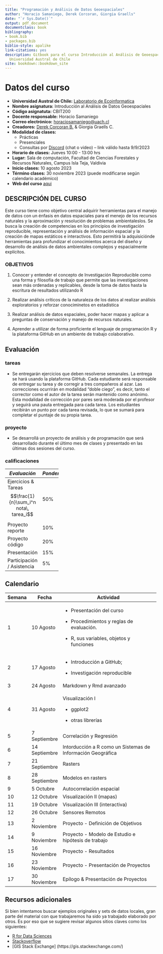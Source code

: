 ```yaml
---
title: "Programación y Análisis de Datos Geoespaciales"
author: "Horacio Samaniego, Derek Corcoran, Giorgia Graells"
date: "`r Sys.Date()`"
output: pdf_document
documentclass: book
bibliography:
- book.bib
- packages.bib
biblio-style: apalike
link-citations: yes
description: Gitbook para el curso Introducción al Análisis de Geoespaciales (CBIT200),
  Universidad Austral de Chile
site: bookdown::bookdown_site
---
```


# Datos del curso

-   **Universidad Austral de Chile:** [Laboratorio de Ecoinformatica](http://www.ecoinformatica.cl)
-   **Nombre asignatura:** Introducción al Análisis de Datos Geoespaciales
-   **Código asignatuta:** CBIT200
-   **Docente responsable:** Horacio Samaniego
-   **Correo electrónico:** [horaciosamaniego\@uach.cl](mailto:horaciosamaniego@uach.cl){.email}
-   **Creadores:** [Derek Corcoran B.](https://derek-corcoran-barrios.github.io/) & Giorgia Graells C.
-   **Modalidad de clases:**
    -   Prácticas
    -   Presenciales
    -   Consultas por [Discord](https://discord.gg/TWGvq53tm) (chat o video) -- link válido hasta 9/9/2023
-   **Horario de clases:** Jueves 10:00 - 13:00 hrs
-   **Lugar:** Sala de computación, Facultad de Ciencias Forestales y Recursos Naturales, Campus Isla Teja, Valdivia
-   **Inicio clases:** 10 agosto 2023
-   **Término clases:** 30 noviembre 2023 (puede modificarse según calendario académico)
-   **Web del curso** [aqui](https://cbit200-programacion-geoespacial.github.io/)

## DESCRIPCIÓN DEL CURSO

Este curso tiene como objetivo central adquirir herramientas para el manejo de datos con un énfasis en datos espaciales para el menejo de los recursos naturales y la aproximación y resolución de problemas ambientaleslos. Se busca la creación de competencias en los principios de investigación reproducible, representación y análisis de información espacial y la creación de mapas estáticos e interactivos. Esto permitirá la adquisiciónde herramientas para profundizar el conocimientos acerca del diseño y desarrollo de análisis de datos ambientales complejos y espacialmente explícitos.

### OBJETIVOS

1.  Conocer y entender el concepto de Investigación Reproducible como una forma y filosofía de trabajo que permite que las investigaciones sean más ordenadas y replicables, desde la toma de datos hasta la escritura de resultados utilizando R

2.  Realizar análisis críticos de la naturaleza de los datos al realizar análisis exploratorios y reforzar conociminetos en estadística

3.  Realizar análisis de datos espaciales, poder hacer mapas y aplicar a preguntas de conservación y manejo de recursos naturales.

4.  Aprender a utilizar de forma proficiente el lenguaje de programación R y la plataforma GitHub en un ambiente de trabajo colaborativo.

## Evaluación

### tareas
-   Se entregarán ejercicios que deben resolverse semanales. La entrega se hará usando la plataforma GitHub. Cada estudiante será responsable de entregar su tarea y de corregir a tres compañeros al azar. Las correcciones ocurrirán en modalidad "doble ciego", es decir, tanto el corrector como el autor de la tarea serán mantenido como anónimo. Esta modalidad de corrección por pares será moderada por el profesor y seguirá una pauta entregada para cada tarea. Los estudiantes recibirán un punto por cada tarea revisada, lo que se sumará para completar el puntaje de su propia tarea. 

### proyecto
-   Se desarrollá un proyecto de análisis y de programación que será desarrollado durante el último mes de clases y presentado en las últimas dos sesiones del curso.

### calificaciones
```{=html}
<style type="text/css">
  .calificaciones {width: 35%; left: 50%}
</style>
```
::: calificaciones
| *Evaluación*               | *Ponderación* |
|----------------------------|---------------|
| Ejercicios \& Tareas  $$\frac{1}{n}\sum_i^n nota\, tarea_i$$       | 50%           |
| Proyecto reporte           | 10%           |
| Proyecto código            | 20%           |
| Presentación               | 15%           |
| Participación / Asistencia | 5%            |
:::

## Calendario

+------------+---------------+-------------------------------------------------------------+
| Semana     | Fecha         | Actividad                                                   |
+============+===============+=============================================================+
| 1          | 10 Agosto     | -   Presentación del curso                                  |
|            |               |                                                             |
|            |               | -   Procedimientos y reglas de evaluación.                  |
|            |               |                                                             |
|            |               | -   R, sus variables, objetos y funciones                   |
+------------+---------------+-------------------------------------------------------------+
| 2          | 17 Agosto     | -   Introducción a GitHub;                                  |
|            |               |                                                             |
|            |               | -   Investigación reproducible                              |
+------------+---------------+-------------------------------------------------------------+
| 3          | 24 Agosto     | Markdown y Rmd avanzado                                     |
+------------+---------------+-------------------------------------------------------------+
| 4          | 31 Agosto     | Visualización I                                             |
|            |               |                                                             |
|            |               | -   ggplot2                                                 |
|            |               |                                                             |
|            |               | -   otras librerías                                         |
+------------+---------------+-------------------------------------------------------------+
| 5          | 7 Septiembre  | Correlación y Regresión                                     |
+------------+---------------+-------------------------------------------------------------+
| 6          | 14 Septiembre | Intorducción a R como un Sistemas de Información Geográfica |
+------------+---------------+-------------------------------------------------------------+
| 7          | 21 Septiembre | Rasters                                                     |
+------------+---------------+-------------------------------------------------------------+
| 8          | 28 Septiembre | Modelos en rasters                                          |
+------------+---------------+-------------------------------------------------------------+
| 9          | 5 Octubre     | Autocorrelación espacial                                    |
+------------+---------------+-------------------------------------------------------------+
| 10         | 12 Octubre    | Visualización II (mapas)                                    |
+------------+---------------+-------------------------------------------------------------+
| 11         | 19 Octubre    | Visualización III (interactiva)                             |
+------------+---------------+-------------------------------------------------------------+
| 12         | 26 Octubre    | Sensores Remotos                                            |
+------------+---------------+-------------------------------------------------------------+
| 13         | 2 Noviembre   | Proyecto - Definición de Objetivos                          |
+------------+---------------+-------------------------------------------------------------+
| 14         | 9 Noviembre   | Proyecto - Modelo de Estudio e hipótesis de trabajo         |
+------------+---------------+-------------------------------------------------------------+
| 15         | 16 Noviembre  | Proyecto - Resultados                                       |
+------------+---------------+-------------------------------------------------------------+
| 16         | 23 Noviembre  | Proyecto - Presentación de Proyectos                        |
+------------+---------------+-------------------------------------------------------------+
| 17         | 30 Noviembre  | Epílogo & Presentación de Proyectos                         |
+------------+---------------+-------------------------------------------------------------+


## Recursos adicionales

Si bien intentamos buscar ejemplos originales y sets de datos locales, gran parte del material con que trabajaremos ha sido ya 
trabajado  elaborado por otros. Es por eso que se sugiere revisar algunos sitios claves como los siguientes:

- [R for Data Sciences](https://r4ds.hadley.nz)
- [Stackoverflow](https://stackoverflow.com/)
- [GIS Stack Exchange] (https://gis.stackexchange.com/)

